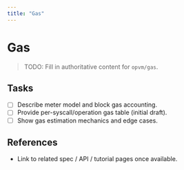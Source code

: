 ```yaml
---
title: "Gas"
---
```


# Gas

> TODO: Fill in authoritative content for `opvm/gas`.

## Tasks
- [ ] Describe meter model and block gas accounting.
- [ ] Provide per-syscall/operation gas table (initial draft).
- [ ] Show gas estimation mechanics and edge cases.

## References
- Link to related spec / API / tutorial pages once available.
